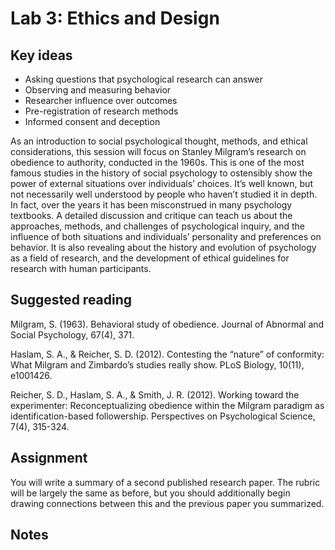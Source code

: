 # Lab 3: Ethics and Design {.unnumbered}


## Key ideas

- Asking questions that psychological research can answer
- Observing and measuring behavior
- Researcher influence over outcomes
- Pre-registration of research methods
- Informed consent and deception


As an introduction to social psychological thought, methods, and ethical considerations, this session will focus on Stanley Milgram’s research on obedience to authority, conducted in the 1960s. This is one of the most famous studies in the history of social psychology to ostensibly show the power of external situations over individuals’ choices. It’s well known, but not necessarily well understood by people who haven’t studied it in depth. In fact, over the years it has been misconstrued in many psychology textbooks. A detailed discussion and critique can teach us about the approaches, methods, and challenges of psychological inquiry, and the influence of both situations and individuals’ personality and preferences on behavior. It is also revealing about the history and evolution of psychology as a field of research, and the development of ethical guidelines for research with human participants.


## Suggested reading

::: {.references}
\hangindent=0.7cm Milgram, S. (1963). Behavioral study of obedience. Journal of Abnormal and Social Psychology, 67(4), 371.

\hangindent=0.7cm Haslam, S. A., & Reicher, S. D. (2012). Contesting the “nature” of conformity: What Milgram and Zimbardo's studies really show. PLoS Biology, 10(11), e1001426.

\hangindent=0.7cm Reicher, S. D., Haslam, S. A., & Smith, J. R. (2012). Working toward the experimenter: Reconceptualizing obedience within the Milgram paradigm as identification-based followership. Perspectives on Psychological Science, 7(4), 315-324.
:::




## Assignment

You will write a summary of a second published research paper. The rubric will be largely the same as before, but you should additionally begin drawing connections between this and the previous paper you summarized.



## Notes {.exclude-from-html}

\cleartoleftpage
